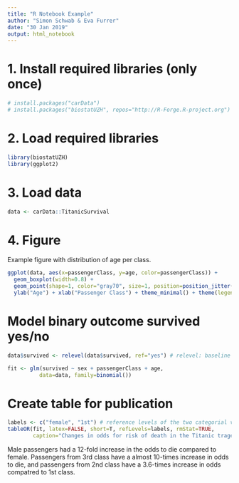 ```yaml
---
title: "R Notebook Example"
author: "Simon Schwab & Eva Furrer"
date: "30 Jan 2019"
output: html_notebook
---
```


# 1. Install required libraries (only once)
```r
# install.packages("carData")
# install.packages("biostatUZH", repos="http://R-Forge.R-project.org")
```

# 2. Load required libraries
```r
library(biostatUZH)
library(ggplot2)
```

# 3. Load data
```r
data <- carData::TitanicSurvival
```

# 4. Figure
Example figure with distribution of age per class.
```r
ggplot(data, aes(x=passengerClass, y=age, color=passengerClass)) + 
  geom_boxplot(width=0.8) +
  geom_point(shape=1, color="gray70", size=1, position=position_jitter(width=0.3, height=0.01)) +
  ylab("Age") + xlab("Passenger Class") + theme_minimal() + theme(legend.position="none") 
```


# Model binary outcome survived yes/no
```r
data$survived <- relevel(data$survived, ref="yes") # relevel: baseline is survived: yes

fit <- glm(survived ~ sex + passengerClass + age,
          data=data, family=binomial())
```

# Create table for publication
```r
labels <- c("female", "1st") # reference levels of the two categorial variables
tableOR(fit, latex=FALSE, short=T, refLevels=labels, rmStat=TRUE,
        caption="Changes in odds for risk of death in the Titanic tragedy.")
```

Male passengers had a 12-fold increase in the odds to die compared to female. Passengers from 3rd class have a almost 10-times increase in odds to die, and passengers from 2nd class have a 3.6-times increase in odds compatred to 1st class.